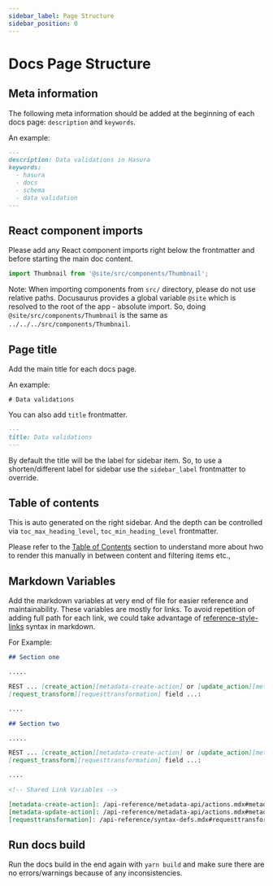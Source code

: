 ```yaml
---
sidebar_label: Page Structure
sidebar_position: 0
---
```


# Docs Page Structure

## Meta information

The following meta information should be added at the beginning of each docs page: `description` and `keywords`.

An example:

```markdown
---
description: Data validations in Hasura
keywords:
  - hasura
  - docs
  - schema
  - data validation
---
```

## React component imports

Please add any React component imports right below the frontmatter and before starting the main doc content.

```jsx
import Thumbnail from '@site/src/components/Thumbnail';
```

Note: When importing components from `src/` directory, please do not use relative paths. Docusaurus provides a global
variable `@site` which is resolved to the root of the app - absolute import. So, doing
`@site/src/components/Thumbnail` is the same as `../../../src/components/Thumbnail`.

## Page title

Add the main title for each docs page.

An example:

```
# Data validations
```

You can also add `title` frontmatter.

```markdown
---
title: Data validations
---
```

By default the title will be the label for sidebar item. So, to use a shorten/different label for sidebar use the
`sidebar_label` frontmatter to override.

## Table of contents

This is auto generated on the right sidebar. And the depth can be controlled via `toc_max_heading_level`,
`toc_min_heading_level` frontmatter.

Please refer to the [Table of Contents](/docusaurus-mdx-guide/table-of-contents.mdx) section to understand more about
hwo to render this manually in between content and filtering items etc.,

## Markdown Variables

Add the markdown variables at very end of file for easier reference and maintainability. These variables are mostly for
links. To avoid repetition of adding full path for each link, we could take advantage of
[reference-style-links](https://daringfireball.net/projects/markdown/syntax#link) syntax in markdown.

For Example:

```markdown
## Section one

.....

REST ... [create_action][metadata-create-action] or [update_action][metadata-update-action] metadata APIs ...
[request_transform][requesttransformation] field ...:

....

## Section two

.....

REST ... [create_action][metadata-create-action] or [update_action][metadata-update-action] metadata APIs ...
[request_transform][requesttransformation] field ...:

....

<!-- Shared Link Variables -->

[metadata-create-action]: /api-reference/metadata-api/actions.mdx#metadata-create-action
[metadata-update-action]: /api-reference/metadata-api/actions.mdx#metadata-update-action
[requesttransformation]: /api-reference/syntax-defs.mdx#requesttransformation
```

## Run docs build

Run the docs build in the end again with `yarn build` and make sure there are no errors/warnings because of any
inconsistencies.